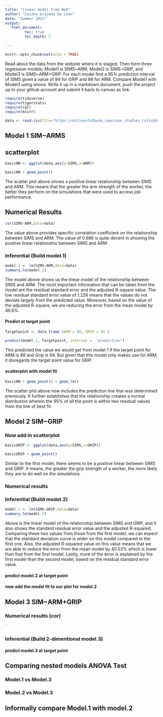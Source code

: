 ```yaml
---
title: "linear model from Web"
author: "Laizha Grajeda De Leon"
date: "Summer 2022"
output:
   html_document:
         toc: true
         toc_depth: 5
        
---
```


```r
knitr::opts_chunk$set(echo = TRUE)
```

Read about the data from the website where it is staged.  Then form three regression models; Model1 is SIMS~ARM, Model2 is SIMS~GRIP, and Model3 is SIMS~ARM+GRIP. For each model find a 95% prediction interval of SIMS given a value of 94  for GRIP and 88 for ARM. Compare Model1 with Model3 using anova. Write it up in a markdown document, push the project up to your github account and submit it back to canvas as link. 

 


```r
require(tidyverse)
require(tigerstats)
require(rgl)
require(knitr)

```

```r
data <- read.csv(file="https://onlinestatbook.com/case_studies_rvls/physical_strength/data.txt",sep="",header=TRUE)  

```

## Model 1 SIM~ARMS

## scatterplot


```r
basicNN <- ggplot(data,aes(y=SIMS,x=ARM))
```


```r
basicNN + geom_point()
```

The scatter plot above shows a positive linear relationship between SIMS and ARM. This means that the greater the arm strength of the worker, the better they perform on the simulations that were used to access job performance. 


## Numerical Results


```r
cor(SIMS~ARM,data=data)
```

The value above provides specific correlation coefficient on the relationship between SIMS and ARM. The value of 0.686 is quite decent in showing the positive linear relationshio between SIMS and ARM



### Inferential  (Build model.1)
   
```r
model.1 <- lm(SIMS~ARM,data=data)
summary.lm(model.1)
```
   
The model above shows us the linear model of the relationship between SIMS and ARM. The most important information that can be taken from the model are the residual standard error and the adjusted R-square value. The low residual 
standard error value of 1.226 means that the values do not deviate largely from the predicted value. Moreover, based on the value of the adjusted R-square, we are reducing the error from the mean model by 46.6%. 

  
#### Predict at target point

```r
Targetpoint <- data.frame (ARM = 88, GRIP = 94 )
```


```r
predict(model.1, Targetpoint, interval =  "prediction")
```

This predicted the value we would get from model 1 if the target point for ARM is 88 and Grip is 94. But given that this model only makes use for ARM, it disregards the target point value for GRIP. 


#### scatterplot with model fit
  
  

```r
basicNN + geom_point() + geom_lm()
```

The scatter plot above now includes the prediction line that was determined previously. It further establishes that the relationship creates a normal distribution wherein the 95% of all the point is within two residual values from the line of best fit. 


## Model 2 SIM~GRIP

### Now add in scatterplot

```r
basicGRIP <- ggplot(data,aes(y=SIMS,x=GRIP))
```


```r
basicGRIP + geom_point()
```

Similar to the first model, there seems to be a positive linear between SIMS and GRIP. It means, the greater the grip strength of a worker, the more likely they are to do well on the simulations.



### Numerical results 



### Inferential  (Build model.2)
  
 
```r
model.2 <- lm(SIMS~GRIP,data=data)
summary.lm(model.2)
```
 
 
Above is the linear model of the relationship between SIMS and GRIP, and it also shows the standard residual error value and the adjusted R-squared. Comparing these two values from those from the first model, we can expect that the standard deviation curve is wider on this model compared to the first one. Also, the adjusted R-squared value on this value means that we are able to reduce the error from the mean model by 40.53% which is lower than that from the first model. Lastly, more of the error is explained by the first model than the second model, based on the residual standard error value.
  
  
  

#### predict model.2 at target point

#### now add the model fit to our plot for model.2
  


## Model 3 SIM~ARM+GRIP

### Numerical results (cor)

`
  
### Inferential  (Build 2-dimentional model.3)

#### predict model.3 at target point
  

## Comparing nested models ANOVA Test

### Model.1 vs Model.3
### Model.2 vs Model.3

## Informally compare Model.1 with model.2

